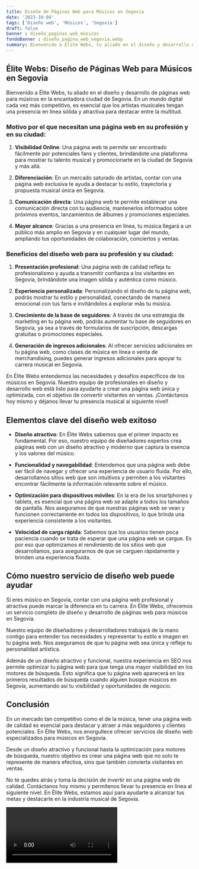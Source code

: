 ```yaml
---
title: Diseño de Páginas Web para Músicos en Segovia
date: '2023-10-04'
tags: ['Diseño web', 'Músicos', 'Segovia']
draft: false
banner : diseño_paginas_web_músicos
fondoBanner : diseño_pagina_web_segovia.webp
summary: Bienvenido a Élite Webs, tu aliado en el diseño y desarrollo de páginas web para músicos en la encantadora ciudad de Segovia. En un mundo digital cada vez más competitivo, es esencial que los artistas musicales tengan una presencia en línea sólida y atractiva para destacar entre la multitud.
---
```


## Élite Webs: Diseño de Páginas Web para Músicos en Segovia

Bienvenido a Élite Webs, tu aliado en el diseño y desarrollo de páginas web para músicos en la encantadora ciudad de Segovia. En un mundo digital cada vez más competitivo, es esencial que los artistas musicales tengan una presencia en línea sólida y atractiva para destacar entre la multitud.

### Motivo por el que necesitan una página web en su profesión y en su ciudad:

1. **Visibilidad Online**: Una página web te permite ser encontrado fácilmente por potenciales fans y clientes, brindándote una plataforma para mostrar tu talento musical y promocionarte en la ciudad de Segovia y más allá.

2. **Diferenciación**: En un mercado saturado de artistas, contar con una página web exclusiva te ayuda a destacar tu estilo, trayectoria y propuesta musical única en Segovia.

3. **Comunicación directa**: Una página web te permite establecer una comunicación directa con tu audiencia, mantenerlos informados sobre próximos eventos, lanzamientos de álbumes y promociones especiales.

4. **Mayor alcance**: Gracias a una presencia en línea, tu música llegará a un público más amplio en Segovia y en cualquier lugar del mundo, ampliando tus oportunidades de colaboración, conciertos y ventas.

### Beneficios del diseño web para su profesión y su ciudad:

1. **Presentación profesional**: Una página web de calidad refleja tu profesionalismo y ayuda a transmitir confianza a los visitantes en Segovia, brindándote una imagen sólida y auténtica como músico.

2. **Experiencia personalizada**: Personalizando el diseño de tu página web, podrás mostrar tu estilo y personalidad, conectando de manera emocional con tus fans e invitándolos a explorar más tu música.

3. **Crecimiento de la base de seguidores**: A través de una estrategia de marketing en tu página web, podrás aumentar tu base de seguidores en Segovia, ya sea a través de formularios de suscripción, descargas gratuitas o promociones especiales.

4. **Generación de ingresos adicionales**: Al ofrecer servicios adicionales en tu página web, como clases de música en línea o venta de merchandising, puedes generar ingresos adicionales para apoyar tu carrera musical en Segovia.

En Élite Webs entendemos las necesidades y desafíos específicos de los músicos en Segovia. Nuestro equipo de profesionales en diseño y desarrollo web está listo para ayudarte a crear una página web única y optimizada, con el objetivo de convertir visitantes en ventas. ¡Contáctanos hoy mismo y déjanos llevar tu presencia musical al siguiente nivel!

<GifSeo />

<Cta />

## Elementos clave del diseño web exitoso

- **Diseño atractivo**: En Élite Webs sabemos que el primer impacto es fundamental. Por eso, nuestro equipo de diseñadores expertos crea páginas web con un diseño atractivo y moderno que captura la esencia y los valores del músico.

- **Funcionalidad y navegabilidad**: Entendemos que una página web debe ser fácil de navegar y ofrecer una experiencia de usuario fluida. Por ello, desarrollamos sitios web que son intuitivos y permiten a los visitantes encontrar fácilmente la información relevante sobre el músico.

- **Optimización para dispositivos móviles**: En la era de los smartphones y tablets, es esencial que una página web se adapte a todos los tamaños de pantalla. Nos aseguramos de que nuestras páginas web se vean y funcionen correctamente en todos los dispositivos, lo que brinda una experiencia consistente a los visitantes.

- **Velocidad de carga rápida**: Sabemos que los usuarios tienen poca paciencia cuando se trata de esperar que una página web se cargue. Es por eso que optimizamos el rendimiento de los sitios web que desarrollamos, para asegurarnos de que se carguen rápidamente y brinden una experiencia fluida.

## Cómo nuestro servicio de diseño web puede ayudar

Si eres músico en Segovia, contar con una página web profesional y atractiva puede marcar la diferencia en tu carrera. En Élite Webs, ofrecemos un servicio completo de diseño y desarrollo de páginas web para músicos en Segovia.

Nuestro equipo de diseñadores y desarrolladores trabajará de la mano contigo para entender tus necesidades y representar tu estilo e imagen en tu página web. Nos aseguramos de que tu página web sea única y refleje tu personalidad artística.

Además de un diseño atractivo y funcional, nuestra experiencia en SEO nos permite optimizar tu página web para que tenga una mayor visibilidad en los motores de búsqueda. Esto significa que tu página web aparecerá en los primeros resultados de búsqueda cuando alguien busque músicos en Segovia, aumentando así tu visibilidad y oportunidades de negocio.

## Conclusión

En un mercado tan competitivo como el de la música, tener una página web de calidad es esencial para destacar y atraer a más seguidores y clientes potenciales. En Élite Webs, nos enorgullece ofrecer servicios de diseño web especializados para músicos en Segovia.

Desde un diseño atractivo y funcional hasta la optimización para motores de búsqueda, nuestro objetivo es crear una página web que no solo te represente de manera efectiva, sino que también convierta visitantes en ventas.

No te quedes atrás y toma la decisión de invertir en una página web de calidad. Contáctanos hoy mismo y permítenos llevar tu presencia en línea al siguiente nivel. En Élite Webs, estamos aquí para ayudarte a alcanzar tus metas y destacarte en la industria musical de Segovia.

<Video />

<CtaBot job='Músicos' city='Segovia'/>

<Gmaps query='Segovia+españa+maps' />